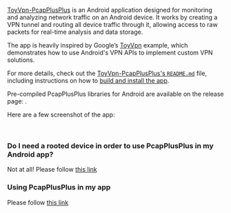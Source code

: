 
[ToyVpn-PcapPlusPlus](https://github.com/seladb/ToyVpn-PcapPlusPlus) is an Android application designed for monitoring and analyzing network traffic on an Android device. It works by creating a VPN tunnel and routing all device traffic through it, allowing access to raw packets for real-time analysis and data storage.

The app is heavily inspired by Google’s [ToyVpn](https://android.googlesource.com/platform/development/+/master/samples/ToyVpn) example, which demonstrates how to use Android's VPN APIs to implement custom VPN solutions.

For more details, check out the [ToyVpn-PcapPlusPlus's `README.md`](https://github.com/seladb/ToyVpn-PcapPlusPlus/blob/master/README.md) file, including instructions on how to [build and install the app](https://github.com/seladb/ToyVpn-PcapPlusPlus#build-and-run-instructions-%EF%B8%8F).

Pre-compiled PcapPlusPlus libraries for Android are available on the release page: <ReleaseLink/>.

Here are a few screenshot of the app:

<ImageWithBaseUrl
  src="/img/toyvpn/screenshot1.png"
  alt="ToyVpn Screenshot1"
  width="300"
  title="Windows"
/>
<br />
<ImageWithBaseUrl
  src="/img/toyvpn/screenshot2.png"
  alt="ToyVpn Screenshot1"
  width="300"
  title="Windows"
/>

### Do I need a rooted device in order to use PcapPlusPlus in my Android app?

Not at all! Please follow [this link](./install/android/#do-i-need-a-rooted-device-in-order-to-use-pcapplusplus-in-my-android-app)

### Using PcapPlusPlus in my app

Please follow [this link](./install/android#using-pcapplusplus-in-my-app)

